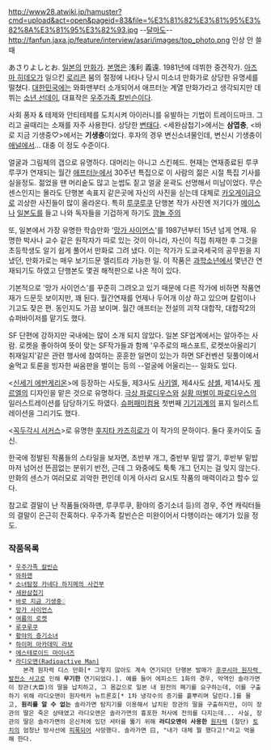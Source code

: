 http://www28.atwiki.jp/hamuster?cmd=upload&act=open&pageid=83&file=%E3%81%82%E3%81%95%E3%82%8A%E3%81%95%E3%82%93.jpg
--[[달마]]도--
http://fanfun.jaxa.jp/feature/interview/asari/images/top_photo.png
인상 안 쓸 때

あさりよしとお. [[일본]]의 [[만화가]]. [[본명]]은 浅利 義遠. 1981년에 데뷔한 중견작가. [[아즈마 히데오]]가 일으킨 [[로리콘]] 붐의 절정에 나타나 당시 미소녀 만화가로 상당한 유명세를 떨쳤다. [[대한민국]]에는 와화맨부터 소개되어서 애프터눈 계열 만화가라고 생각되지만 데뷔는 [[소년 선데이]], 대표작은 [[우주가족 칼빈슨]]이다.

사회 풍자 & 테제와 안티테제를 도치시켜 아이러니를 유발하는 기법이 트레이드마크. 그리고 골때리는 소재를 자주 사용한다. 상당한 [[변태]]다. <세완삼첩기>에서는 '''삼엽충''', <바로 지금 기생중♡>에서는 '''기생충'''이었다. 후자의 경우 변신소녀물인데, 변신시 기생충이 [[애널]]에서… 대충 이 정도 수준이다.

얼굴과 그림체의 갭으로 유명하다. 대머리는 아니고 스킨헤드. 현재는 연재종료된 루쿠루쿠가 연재되는 월간 [[애프터눈]]에서 30주년 특집으로 이 사람의 젊은 시절 특집 기사를 실을정도. 젊었을 땐 머리숱도 많고 눈썹도 짙고 얼굴 윤곽도 선명해서 미남이었다. 무슨 센스인지는 몰라도 단행본 속표지 같은곳에 자신의 사진을 싣는데 대체로 [[카오게이]]급으로 괴상한 사진들이 많이 올라온다. 특히 [[루쿠루쿠]] 단행본 작가 사진엔 저기다가 [[메이스]]나 [[일본도]]를 들고 나와 독자들을 기겁하게 하기도 [http://blog.naver.com/PostView.nhn?blogId=bgk9517&logNo=140052426892 깜놀 주의]

또, 일본에서 가장 유명한 학습만화 '[[망가 사이언스]]'를 1987년부터 15년 넘게 연재. 유명한 박사나 교수 같은 원작자가 따로 있는 것이 아니라, 자신이 직접 취재한 후 그것을 초등학생도 알기 쉽게 풀어서 만화로 그려 냈다. 이는 작가가 도쿄국세국의 공무원을 지냈던, 만화가로는 매우 보기드문 엘리트라 가능한 일. 이 작품은 [[과학소년]]에서 몇년간 연재되기도 하였고 단행본도 몇권 해적판으로 나온 적이 있다.

기본적으로 '망가 사이언스'를 꾸준히 그려오고 있기 때문에 다른 작가에 비하면 작품연재가 드문듯 보이지만, 꽤 된다. 월간연재를 언제나 두어개 이상 하고 있으며 칼럼이나 기고도 잦은 편. 동인지도 가끔 보이며. 월간 애프터눈 전설의 괴작 대합작, 대합작2의 슈퍼바이저를 맡기도 했다.

SF 단편에 강하지만 국내에는 많이 소개 되지 않았다. 일본 SF업계에서는 알아주는 사람. 로켓을 좋아하여 뜻이 맞는 SF작가들과 함께 '우주로의 패스포트, 로켓쏘아올리기 취재일지'같은 관련 행사에 참여하는 훈훈한 일면이 있는가 하면 SF컨벤션 뒷풀이에서 술먹고 토론을 빙자한 싸움판을 벌이는 등의 --얼굴에 어울리는-- 일화도 있다.

<[[신세기 에반게리온]]>에 등장하는 사도들, 제3사도 [[사키엘]], 제4사도 [[샴셸]], 제14사도 [[제르엘]]의 디자인을 맡은 것으로 유명하다. [[극상 파로디우스]]와 [[실황 떠벌이 파로디우스]]의 일러스트레이션를 담당하기도 하였다. [[슈퍼패미컴]]용 첫번째 [[기기괴계]]의 표지 일러스트레이션을 그리기도 했다.

<[[꼭두각시 서커스]]>로 유명한 [[후지타 카즈히로]]가 이 작가의 문하이다. 둘다 홋카이도 출신.

한국에 정발된 작품들의 스타일을 보자면, 초반부 개그, 중반부 밑밥 깔기, 후반부 밑밥 마저 넘어선 뜬끔없는 분위기 반전, 근데 그 와중에도 툭툭 개그 던지는 걸 잊지 않는다. 만화의 센스가 여러모로 괴악한 편인데 이게 아사리 요시토 작품의 매력이라고 할수 있다.

참고로 결말이 난 작품들(와하맨, 루쿠루쿠, 황야의 증기소녀 등)의 경우, 주연 캐릭터들의 결말이 은근히 잔혹하다. 우주가족 칼빈슨은 미완이어서 다행이라는 얘기가 있을 정도.

=== 작품목록 ===
 * [[우주가족 칼빈슨]]
 * [[와하맨]]
 * [[소녀탐정 카네다 하지메의 사건부]]
 * [[세완삼첩기]]
 * [[바로 지금 기생중♡]]
 * [[망가 사이언스]]
 * [[여름의 로켓]]
 * [[루쿠루쿠]]
 * [[황야의 증기소녀]]
 * [[하이퍼 아카데믹 라보]]
 * [[에스테로이드 마이너즈]]
 * [[라디오맨(Radioactive Man)]]
     본격 원자력 디스 만화[* 그렇지 않아도 계속 연기되던 단행본 발매가 [[후쿠시마 원자력 발전소 사고]]로 인해 '''무기한''' 연기되었다.]. 예를 들어 에피소드 1화의 경우, 악역인 솔라가면이 장관(大臣)의 딸을 납치하고, 그 몸값으로 일본 내 원전의 폐기를 요구하는데, 이를 구출하기 위해 라디오맨이 원자력카 뉴트론호[* 1차 냉각수의 증기를 흩뿌리며 달린다.]를 몰고, '''원리를 알 수 없는''' 솔라가면 탐지기를 이용해서 납치된 장관의 딸을 구출하지만, 이미 장관의 딸은 죽은 상태였고 라디오맨은 솔라가면의 흉포한 처사에 전의를 다지는데... 사실, 장관의 딸은 솔라가면의 은신처에 있던 셔터를 뚫기 위해 '''라디오맨이 사용한 ''' [[원자력]] (절단) [[토치]]의 엄청난 방사선에 [[피폭]]되어 사망했다. 솔라가면 曰, "내가 대체 뭘 했다고!"라고 억울해 한다.
